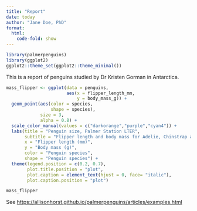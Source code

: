 ```yaml
---
title: "Report"
date: today
author: "Jane Doe, PhD"
format:
  html:
    code-fold: show
---
```


```r
library(palmerpenguins)
library(ggplot2)
ggplot2::theme_set(ggplot2::theme_minimal())
```

This is a report of penguins studied by Dr Kristen Gorman in Antarctica.

```r
mass_flipper <- ggplot(data = penguins, 
                       aes(x = flipper_length_mm,
                           y = body_mass_g)) +
  geom_point(aes(color = species, 
                 shape = species),
             size = 3,
             alpha = 0.8) +
  scale_color_manual(values = c("darkorange","purple","cyan4")) +
  labs(title = "Penguin size, Palmer Station LTER",
       subtitle = "Flipper length and body mass for Adelie, Chinstrap and Gentoo Penguins",
       x = "Flipper length (mm)",
       y = "Body mass (g)",
       color = "Penguin species",
       shape = "Penguin species") +
  theme(legend.position = c(0.2, 0.7),
        plot.title.position = "plot",
        plot.caption = element_text(hjust = 0, face= "italic"),
        plot.caption.position = "plot")

mass_flipper
```

See <https://allisonhorst.github.io/palmerpenguins/articles/examples.html>